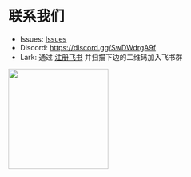 # 联系我们

- Issues: [Issues](https://github.com/bytedance/flowgram.ai/issues)
- Discord: https://discord.gg/SwDWdrgA9f
- Lark: 通过 [注册飞书](https://www.feishu.cn/en/) 并扫描下边的二维码加入飞书群

<img src="/lark-group.png" width="200"/>
